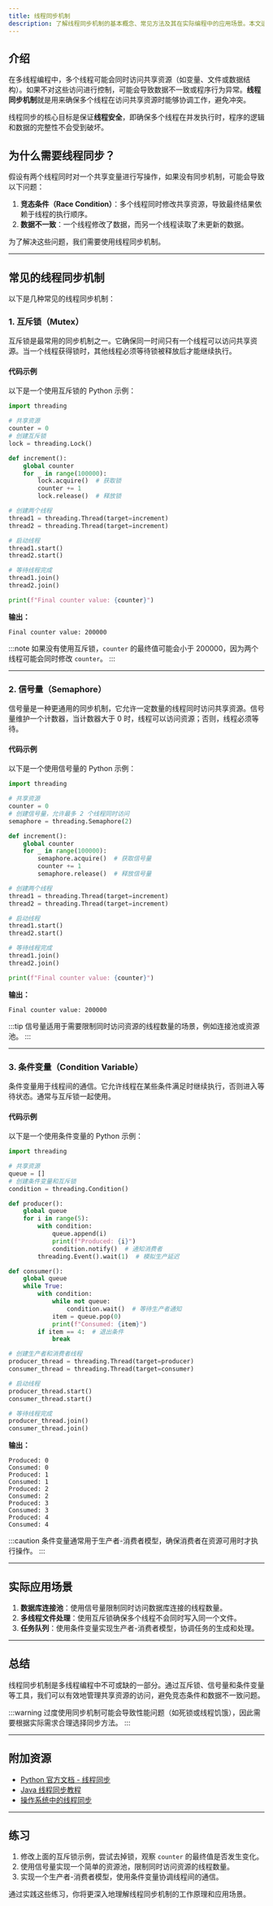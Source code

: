 ```yaml
---
title: 线程同步机制
description: 了解线程同步机制的基本概念、常见方法及其在实际编程中的应用场景。本文适合初学者，通过清晰的解释和代码示例帮助你掌握线程同步的核心知识。
---
```


## 介绍

在多线程编程中，多个线程可能会同时访问共享资源（如变量、文件或数据结构）。如果不对这些访问进行控制，可能会导致数据不一致或程序行为异常。**线程同步机制**就是用来确保多个线程在访问共享资源时能够协调工作，避免冲突。

线程同步的核心目标是保证**线程安全**，即确保多个线程在并发执行时，程序的逻辑和数据的完整性不会受到破坏。

## 为什么需要线程同步？

假设有两个线程同时对一个共享变量进行写操作，如果没有同步机制，可能会导致以下问题：

1. **竞态条件（Race Condition）**：多个线程同时修改共享资源，导致最终结果依赖于线程的执行顺序。
2. **数据不一致**：一个线程修改了数据，而另一个线程读取了未更新的数据。

为了解决这些问题，我们需要使用线程同步机制。

---

## 常见的线程同步机制

以下是几种常见的线程同步机制：

### 1. 互斥锁（Mutex）

互斥锁是最常用的同步机制之一。它确保同一时间只有一个线程可以访问共享资源。当一个线程获得锁时，其他线程必须等待锁被释放后才能继续执行。

#### 代码示例

以下是一个使用互斥锁的 Python 示例：

```python
import threading

# 共享资源
counter = 0
# 创建互斥锁
lock = threading.Lock()

def increment():
    global counter
    for _ in range(100000):
        lock.acquire()  # 获取锁
        counter += 1
        lock.release()  # 释放锁

# 创建两个线程
thread1 = threading.Thread(target=increment)
thread2 = threading.Thread(target=increment)

# 启动线程
thread1.start()
thread2.start()

# 等待线程完成
thread1.join()
thread2.join()

print(f"Final counter value: {counter}")
```

**输出：**
```
Final counter value: 200000
```

:::note
如果没有使用互斥锁，`counter` 的最终值可能会小于 200000，因为两个线程可能会同时修改 `counter`。
:::

---

### 2. 信号量（Semaphore）

信号量是一种更通用的同步机制，它允许一定数量的线程同时访问共享资源。信号量维护一个计数器，当计数器大于 0 时，线程可以访问资源；否则，线程必须等待。

#### 代码示例

以下是一个使用信号量的 Python 示例：

```python
import threading

# 共享资源
counter = 0
# 创建信号量，允许最多 2 个线程同时访问
semaphore = threading.Semaphore(2)

def increment():
    global counter
    for _ in range(100000):
        semaphore.acquire()  # 获取信号量
        counter += 1
        semaphore.release()  # 释放信号量

# 创建两个线程
thread1 = threading.Thread(target=increment)
thread2 = threading.Thread(target=increment)

# 启动线程
thread1.start()
thread2.start()

# 等待线程完成
thread1.join()
thread2.join()

print(f"Final counter value: {counter}")
```

**输出：**
```
Final counter value: 200000
```

:::tip
信号量适用于需要限制同时访问资源的线程数量的场景，例如连接池或资源池。
:::

---

### 3. 条件变量（Condition Variable）

条件变量用于线程间的通信。它允许线程在某些条件满足时继续执行，否则进入等待状态。通常与互斥锁一起使用。

#### 代码示例

以下是一个使用条件变量的 Python 示例：

```python
import threading

# 共享资源
queue = []
# 创建条件变量和互斥锁
condition = threading.Condition()

def producer():
    global queue
    for i in range(5):
        with condition:
            queue.append(i)
            print(f"Produced: {i}")
            condition.notify()  # 通知消费者
        threading.Event().wait(1)  # 模拟生产延迟

def consumer():
    global queue
    while True:
        with condition:
            while not queue:
                condition.wait()  # 等待生产者通知
            item = queue.pop(0)
            print(f"Consumed: {item}")
        if item == 4:  # 退出条件
            break

# 创建生产者和消费者线程
producer_thread = threading.Thread(target=producer)
consumer_thread = threading.Thread(target=consumer)

# 启动线程
producer_thread.start()
consumer_thread.start()

# 等待线程完成
producer_thread.join()
consumer_thread.join()
```

**输出：**
```
Produced: 0
Consumed: 0
Produced: 1
Consumed: 1
Produced: 2
Consumed: 2
Produced: 3
Consumed: 3
Produced: 4
Consumed: 4
```

:::caution
条件变量通常用于生产者-消费者模型，确保消费者在资源可用时才执行操作。
:::

---

## 实际应用场景

1. **数据库连接池**：使用信号量限制同时访问数据库连接的线程数量。
2. **多线程文件处理**：使用互斥锁确保多个线程不会同时写入同一个文件。
3. **任务队列**：使用条件变量实现生产者-消费者模型，协调任务的生成和处理。

---

## 总结

线程同步机制是多线程编程中不可或缺的一部分。通过互斥锁、信号量和条件变量等工具，我们可以有效地管理共享资源的访问，避免竞态条件和数据不一致问题。

:::warning
过度使用同步机制可能会导致性能问题（如死锁或线程饥饿），因此需要根据实际需求合理选择同步方法。
:::

---

## 附加资源

- [Python 官方文档 - 线程同步](https://docs.python.org/3/library/threading.html)
- [Java 线程同步教程](https://docs.oracle.com/javase/tutorial/essential/concurrency/sync.html)
- [操作系统中的线程同步](https://www.tutorialspoint.com/operating_system/os_process_synchronization.htm)

---

## 练习

1. 修改上面的互斥锁示例，尝试去掉锁，观察 `counter` 的最终值是否发生变化。
2. 使用信号量实现一个简单的资源池，限制同时访问资源的线程数量。
3. 实现一个生产者-消费者模型，使用条件变量协调线程间的通信。

通过实践这些练习，你将更深入地理解线程同步机制的工作原理和应用场景。